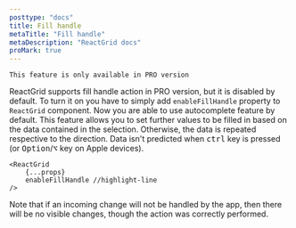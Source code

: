 ```yaml
---
posttype: "docs"
title: Fill handle
metaTitle: "Fill handle"
metaDescription: "ReactGrid docs"
proMark: true
---
```



<Callout color="warning">
	
	This feature is only available in PRO version
</Callout>

ReactGrid supports fill handle action in PRO version, but it is disabled by default. To turn it on you have to simply
add `enableFillHandle` property to `ReactGrid` component. Now you are able to use autocomplete feature by default.
This feature allows you to set further values to be filled in based on the data contained in the selection. Otherwise, the data is repeated
respective to the direction. Data isn't predicted when <kbd>ctrl</kbd> key is pressed (or <kbd>Option</kbd>/<kbd>⌥</kbd> key on Apple devices).

```tsx
<ReactGrid
    {...props}
    enableFillHandle //highlight-line
/>
```

Note that if an incoming change will not be handled by the app, then there will be no visible changes, 
though the action was correctly performed.
